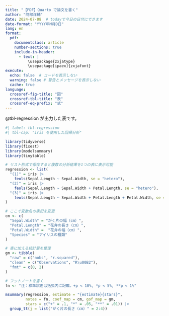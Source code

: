 ```yaml
---
title: "【PDF】Quarto で論文を書く"
author: "阿部洋輔"
date: 2024-07-08  # todayで今日の日付にできます
date-format: "YYYY年M月D日"
lang: en
format: 
  pdf: 
    documentclass: article
    number-sections: true
    include-in-header: 
      - text: |
          \usepackage{zxjatype}
          \usepackage[ipaex]{zxjafont} 
execute: 
  echo: false  # コードを表示しない
  warning: false # 警告とメッセージを表示しない
  cache: true
language: 
  crossref-fig-title: "図"
  crossref-tbl-title: "表"
  crossref-eq-prefix: "式"
---
```


@tbl-regression が出力した表です。

```r
#| label: tbl-regression
#| tbl-cap: "iris を使用した回帰分析"

library(tidyverse)
library(fixest)
library(modelsummary)
library(tinytable)

# リスト形式で保存すると複数の分析結果を1つの表に表示可能
regression <- list(
  "(1)" = iris |> 
    feols(Sepal.Length ~ Sepal.Width, se = "hetero"), 
  "(2)" = iris |> 
    feols(Sepal.Length ~ Sepal.Width + Petal.Length, se = "hetero"), 
  "(3)" = iris |> 
    feols(Sepal.Length ~ Sepal.Width + Petal.Length + Petal.Width, se = "hetero")
)

# ここで変数名の表記を変更
cm <- c(
  "Sepal.Width" = "がく片の幅（cm）", 
  "Petal.Length" = "花弁の長さ（cm）", 
  "Petal.Width" =  "花弁の幅（cm）", 
  "Species" = "アイリスの種類"
)

# 表に加える統計量を整理
gm <- tibble(
  "raw" = c("nobs", "r.squared"), 
  "clean" = c("Observations", "R\u00B2"), 
  "fmt" = c(0, 2)
)

# フットノートを書く
fn <- "注：標準誤差は括弧内に記載。+p < 10%, *p < 5%, **p < 1%"

msummary(regression, estimate = "{estimate}{stars}", 
         notes = fn, coef_map = cm, gof_map = gm, 
         stars = c("+" = .1, "*" = .05, "**" = .01)) |> 
  group_tt(j = list("がく片の長さ（cm）" = 2:4))
```